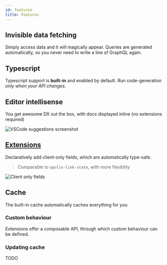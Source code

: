 ```yaml
---
id: features
title: Features
---
```


## Invisible data fetching

Simply access data and it will magically appear. Queries are generated automatically, so you never need to write a line of GraphQL again.


## Typescript

Typescript support is **built-in** and enabled by default. Run code-generation *only when your API changes*.

## Editor intellisense

You get awesome DX out the box, with docs displayed inline (no extensions required)

![VSCode suggestions screenshot](/img/intro/intellisense.png)

## [Extensions](/docs/extensions)

Declaratively add client-only fields, which are automatically type-safe.

> Comparable to `apollo-link-state`, with more flexiblity

![Client only fields](/img/intro/client-only_fields.png)

## Cache

The built-in cache automatically caches everything for you

### Custom behaviour

Extensions offer a composable API, through which custom behaviour can be defined.

### Updating cache

TODO
